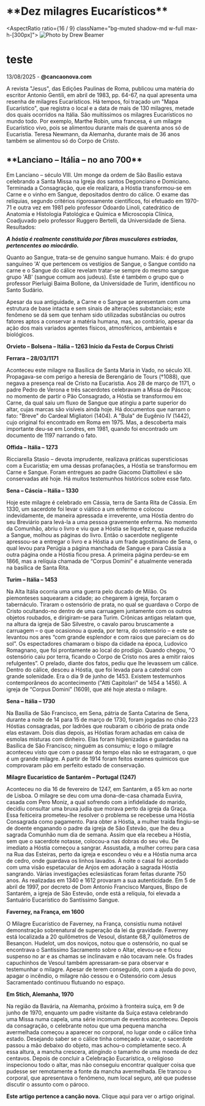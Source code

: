 
<h1 className={`text-3xl`}> 
  **Dez milagres Eucarísticos**
</h1>

<AspectRatio ratio={16 / 9} className="bg-muted shadow-md w-full max-h-[300px]">
  <Image
    src="/Jesus.png"
    alt="Photo by Drew Beamer"
    fill
    className="rounded-md object-cover"
  />
  <h1 className="text-white">teste</h1>
</AspectRatio>
13/08/2025 - <Link href="https://www.cancaonova.com/"><b>@cancaonova.com</b></Link>

A revista "Jesus", das Edições Paulinas de Roma, publicou uma matéria do escritor Antonio Gentili, em abril de 1983, pp. 64-67, na qual apresenta uma resenha de milagres Eucarísticos. Há tempos, foi traçado um "Mapa Eucarístico", que registra o local e a data de mais de 130 milagres, metade dos quais ocorridos na Itália. São muitíssimos os milagres Eucarísticos no mundo todo. Por exemplo, Marthe Robin, uma francesa, é um milagre Eucarístico vivo, pois se alimentou durante mais de quarenta anos só de Eucaristia. Teresa Newmann, da Alemanha, durante mais de 36 anos também se alimentou só do Corpo de Cristo.

<h2 className={`text-2xl`}> 
**Lanciano – Itália – no ano 700**
</h2>

Em Lanciano – século VIII. Um monge da ordem de São Basílio estava celebrando a Santa Missa na Igreja dos santos Degonciano e Domiciano. Terminada a Consagração, que ele realizara, a Hóstia transformou-se em Carne e o vinho em Sangue, depositados dentro do cálice. O exame das relíquias, segundo critérios rigorosamente científicos, foi efetuado em 1970-71 e outra vez em 1981 pelo professor Odoardo Linoli, catedrático de Anatomia e Histologia Patológica e Química e Microscopia Clínica, Coadjuvado pelo professor Ruggero Bertelli, da Universidade de Siena. Resultados:
<p>
  <i><b>A hóstia é realmente constituída por fibras musculares estriadas, pertencentes ao miocárdio.</b> </i>
</p>
<p>
 Quanto ao Sangue, trata-se de genuíno sangue humano. Mais: é do grupo sanguíneo 'A' que pertencem os vestígios de Sangue, o Sangue contido na carne e o Sangue do cálice revelam tratar-se sempre do mesmo sangue grupo 'AB' (sangue comum aos judeus). Este é também o grupo que o professor Pierluigi Baima Bollone, da Universidade de Turim, identificou no Santo Sudário.
</p>
<p>
 Apesar da sua antiguidade, a Carne e o Sangue se apresentam com uma estrutura de base intacta e sem sinais de alterações substanciais; este fenômeno se dá sem que tenham sido utilizadas substâncias ou outros fatores aptos a conservar a matéria humana, mas, ao contrário, apesar da ação dos mais variados agentes físicos, atmosféricos, ambientais e biológicos.
</p>

**Orvieto – Bolsena – Itália – 1263 Início da Festa de Corpus Christi**

**Ferrara – 28/03/1171**

Aconteceu este milagre na Basílica de Santa Maria in Vado, no século XII. Propagava-se com perigo a heresia de Berengário de Tours (†1088), que negava a presença real de Cristo na Eucaristia. Aos 28 de março de 1171, o padre Pedro de Verona e três sacerdotes celebravam a Missa de Páscoa; no momento de partir o Pão Consagrado, a Hóstia se transformou em Carne, da qual saiu um fluxo de Sangue que atingiu a parte superior do altar, cujas marcas são visíveis ainda hoje. Há documentos que narram o fato: "Breve" do Cardeal Migliatori (1404). A "Bula" de Eugênio IV (1442), cujo original foi encontrado em Roma em 1975. Mas, a descoberta mais importante deu-se em Londres, em 1981, quando foi encontrado um documento de 1197 narrando o fato.  

**Offida – Itália – 1273**

Ricciarella Stasio – devota imprudente, realizava práticas supersticiosas com a Eucaristia; em uma dessas profanações, a Hóstia se transformou em Carne e Sangue. Foram entregues ao padre Giacomo Diattollevi e são conservadas até hoje. Há muitos testemunhos históricos sobre esse fato.

**Sena – Cáscia – Itália – 1330**

Hoje este milagre é celebrado em Cássia, terra de Santa Rita de Cássia. Em 1330, um sacerdote foi levar o viático a um enfermo e colocou indevidamente, de maneira apressada e irreverente, uma Hóstia dentro do seu Breviário para levá-la a uma pessoa gravemente enferma. No momento da Comunhão, abriu o livro e viu que a Hóstia se liquefez e, quase reduzida a Sangue, molhou as páginas do livro. Então o sacerdote negligente apressou-se a entregar o livro e a Hóstia a um frade agostiniano de Sena, o qual levou para Perúgia a página manchada de Sangue e para Cássia a outra página onde a Hóstia ficou presa. A primeira página perdeu-se em 1866, mas a relíquia chamada de “Corpus Domini” é atualmente venerada na basílica de Santa Rita.

**Turim – Itália – 1453**

Na Alta Itália ocorria uma uma guerra pelo ducado de Milão. Os piemonteses saquearam a cidade; ao chegarem à igreja, forçaram o tabernáculo. Tiraram o ostensório de prata, no qual se guardava o Corpo de Cristo ocultando-no dentro de uma carruagem juntamente com os outros objetos roubados, e dirigiram-se para Turim. Crônicas antigas relatam que, na altura da igreja de São Silvestre, o cavalo parou bruscamente a carruagem – o que ocasionou a queda, por terra, do ostensório – e este se levantou nos ares “com grande esplendor e com raios que pareciam os do sol”. Os espectadores chamaram o bispo da cidade na época, Ludovico Romagnano, que foi prontamente ao local do prodígio. Quando chegou, “O ostensório caiu por terra, ficando o Corpo de Cristo nos ares a emitir raios refulgentes”. O prelado, diante dos fatos, pediu que lhe levassem um cálice. Dentro do cálice, desceu a Hóstia, que foi levada para a catedral com grande solenidade. Era o dia 9 de junho de 1453. Existem testemunhos contemporâneos do acontecimento ("Atti Capitolari" de 1454 a 1456). A igreja de “Corpus Domini” (1609), que até hoje atesta o milagre.

**Sena – Itália – 1730**

Na Basília de São Francisco, em Sena, pátria de Santa Catarina de Sena, durante a noite de 14 para 15 de março de 1730, foram jogadas no chão 223 Hóstias consagradas, por ladrões que roubaram o cibório de prata onde elas estavam. Dois dias depois, as Hóstias foram achadas em caixa de esmolas misturas com dinheiro. Elas foram higienizadas e guardadas na Basílica de São Francisco; ninguém as consumiu; e logo o milagre aconteceu visto que com o passar do tempo elas não se estragaram, o que é um grande milagre. A partir de 1914 foram feitos exames químicos que comprovaram pão em perfeito estado de conservação.

**Milagre Eucarístico de Santarém – Portugal (1247)**

Aconteceu no dia 16 de fevereiro de 1247, em Santarém, a 65 km ao norte de Lisboa. O milagre se deu com uma dona-de-casa chamada Euvira, casada com Pero Moniz, a qual sofrendo com a infidelidade do marido, decidiu consultar uma bruxa judia que morava perto da igreja da Graça. Essa feiticeira prometeu-lhe resolver o problema se recebesse uma Hóstia Consagrada como pagamento. Para obter a Hóstia, a mulher traída fingiu-se de doente enganando o padre da igreja de São Estevão, que lhe deu a sagrada Comunhão num dia de semana. Assim que ela recebeu a Hóstia, sem que o sacerdote notasse, colocou-a nas dobras do seu véu. De imediato a Hóstia começou a sangrar. Assustada, a mulher correu para casa na Rua das Esteiras, perto da igreja e escondeu o véu e a Hóstia numa arca de cedro, onde guardava os linhos lavados. À noite o casal foi acordado com uma visão espetacular de Anjos em adoração à sagrada Hóstia sangrando. Várias investigações eclesiásticas foram feitas durante 750 anos. As realizadas em 1340 e 1612 provaram a sua autenticidade. Em 5 de abril de 1997, por decreto de Dom Antonio Francisco Marques, Bispo de Santarém, a igreja de São Estevão, onde está a relíquia, foi elevada a Santuário Eucarístico do Santíssimo Sangue.

**Faverney, na França, em 1600**

O Milagre Eucarístico de Faverney, na França, consistiu numa notável demonstração sobrenatural de superação da lei da gravidade. Faverney está localizada a 20 quilômetros de Vesoul, distante 68,7 quilômetros de Besançon. Hudelot, um dos noviços, notou que o ostensório, no qual se encontrava o Santíssimo Sacramento sobre o Altar, elevou-se e ficou suspenso no ar e as chamas se inclinavam e não tocavam nele. Os frades capuchinhos de Vesoul também apressaram-se para observar e testemunhar o milagre. Apesar de terem conseguido, com a ajuda do povo, apagar o incêndio, o milagre não cessou e o Ostensório com Jesus Sacramentado continuou flutuando no espaço.  

**Em Stich, Alemanha, 1970**

Na região da Bavária, na Alemanha, próximo à fronteira suíça, em 9 de junho de 1970, enquanto um padre visitante da Suíça estava celebrando uma Missa numa capela, uma série incomum de eventos aconteceu. Depois da consagração, o celebrante notou que uma pequena mancha avermelhada começou a aparecer no corporal, no lugar onde o cálice tinha estado. Desejando saber se o cálice tinha começado a vazar, o sacerdote passou a mão debaixo do objeto, mas achou-o completamente seco. A essa altura, a mancha crescera, atingindo o tamanho de uma moeda de dez centavos. Depois de concluir a Celebração Eucarística, o religioso inspecionou todo o altar, mas não conseguiu encontrar qualquer coisa que pudesse ser remotamente a fonte da mancha avermelhada. Ele trancou o corporal, que apresentava o fenômeno, num local seguro, até que pudesse discutir o assunto com o pároco.

**Este artigo pertence a canção nova.** <Link href="https://eventos.cancaonova.com/cobertura/dez-milagres-eucaristicos"> <span className="text-blue-600">Clique aqui</span> </Link>   para ver o artigo original.